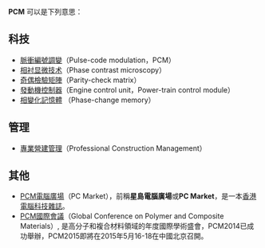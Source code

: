'''PCM''' 可以是下列意思：
== 科技 ==
* [[脈衝編號調變|脈衝編號調變]]（Pulse-code modulation，PCM）
* [[相衬显微技术|相衬显微技术]]（Phase contrast microscopy）
* [[奇偶檢驗矩陣|奇偶檢驗矩陣]]（Parity-check matrix）
* [[發動機控制器|發動機控制器]]（Engine control unit，Power-train control module）
* [[相變化記憶體|相變化記憶體]] （Phase-change memory）
== 管理 ==
* [[專業營建管理|專業營建管理]]（Professional Construction Management）
== 其他 ==
* [[PCM電腦廣場|PCM電腦廣場]]（PC Market），前稱'''星島電腦廣場'''或'''PC Market'''，是一本[[香港|香港]][[電腦|電腦]][[科技|科技]][[雜誌|雜誌]]。
* [[PCM國際會議|PCM國際會議]]（Global Conference on Polymer and Composite Materials）, 是高分子和複合材料領域的年度國際學術盛會，PCM2014已成功舉辦，PCM2015即將在2015年5月16-18在中國北京召開。

{{disambig|cat=三字拉丁字母縮寫消歧義}}